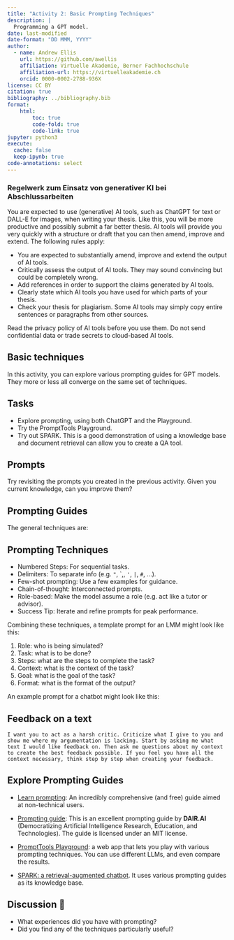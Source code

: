 ```yaml
---
title: "Activity 2: Basic Prompting Techniques"
description: |
  Programming a GPT model.
date: last-modified
date-format: "DD MMM, YYYY"
author: 
  - name: Andrew Ellis
    url: https://github.com/awellis
    affiliation: Virtuelle Akademie, Berner Fachhochschule
    affiliation-url: https://virtuelleakademie.ch
    orcid: 0000-0002-2788-936X
license: CC BY
citation: true
bibliography: ../bibliography.bib
format:
    html:
        toc: true
        code-fold: true
        code-link: true
jupyter: python3
execute: 
  cache: false
  keep-ipynb: true
code-annotations: select
---
```


### Regelwerk zum Einsatz von generativer KI bei Abschlussarbeiten

You are expected to use (generative) AI tools, such as ChatGPT for text or DALL-E for images, when writing your thesis. Like this, you will be more productive and possibly submit a far better thesis. AI tools will provide you very quickly with a structure or draft that you can then amend, improve and extend. The following rules apply:

- You are expected to substantially amend, improve and extend the output of AI tools.
- Critically assess the output of AI tools. They may sound convincing but could be completely wrong.
- Add references in order to support the claims generated by AI tools.
- Clearly state which AI tools you have used for which parts of your thesis.
- Check your thesis for plagiarism. Some AI tools may simply copy entire sentences or paragraphs from other sources.

Read the privacy policy of AI tools before you use them. Do not send confidential data or trade secrets to cloud-based AI tools.



## Basic techniques


In this activity, you can explore various prompting guides for GPT models. They more or less all converge on the same set of techniques.

## Tasks

- Explore prompting, using both ChatGPT and the Playground. 
- Try the PromptTools Playground.
- Try out SPARK. This is a good demonstration of using a knowledge base and document retrieval can allow you to create a QA tool.

:::{.callout-tip}
## Prompts

Try revisiting the prompts you created in the previous activity. Given you current knowledge, can you improve them?
:::


## Prompting Guides

The general techniques are:

:::{.callout-note}
## Prompting Techniques
- Numbered Steps: For sequential tasks.
- Delimiters: To separate info (e.g. `"`, \`,, `'`, `|`, `#`, ...).
- Few-shot prompting: Use a few examples for guidance.
- Chain-of-thought: Interconnected prompts.
- Role-based: Make the model assume a role (e.g. act like a tutor or advisor).
- Success Tip: Iterate and refine prompts for peak performance.
:::



Combining these techniques, a template prompt for an LMM might look like this:

:::{.callout-note}
1) Role: who is being simulated?
2) Task: what is to be done?
3) Steps: what are the steps to complete the task?
4) Context: what is the context of the task?
5) Goal: what is the goal of the task?
6) Format: what is the format of the output?
:::


An example prompt for a chatbot might look like this:

:::{.callout-note}
## Feedback on a text
`I want you to act as a harsh critic. Criticize what I give to you and show me where my argumentation is lacking. Start by asking me what text I would like feedback on. Then ask me questions about my context to create the best feedback possible. If you feel you have all the context necessary, think step by step when creating your feedback.`
:::

## Explore Prompting Guides

- [Learn prompting](https://learnprompting.org/docs/intro): An incredibly comprehensive (and free) guide aimed at non-technical users.

- [Prompting guide](https://www.promptingguide.ai/): This is an excellent prompting guide by **DAIR.AI**
(Democratizing Artificial Intelligence Research, Education, and Technologies). The guide is licensed under an MIT license.

- [PromptTools Playground](https://prompttools.streamlit.app/): a web app that lets you play with various prompting techniques. You can use different LLMs, and even compare the results.


- [SPARK: a retrieval-augmented chatbot](https://huggingface.co/spaces/amagastya/SPARK). It uses various prompting guides as its knowledge base.



:::{.callout-caution}
## Discussion 💬 

- What experiences did you have with prompting?
- Did you find any of the techniques particularly useful?
:::

